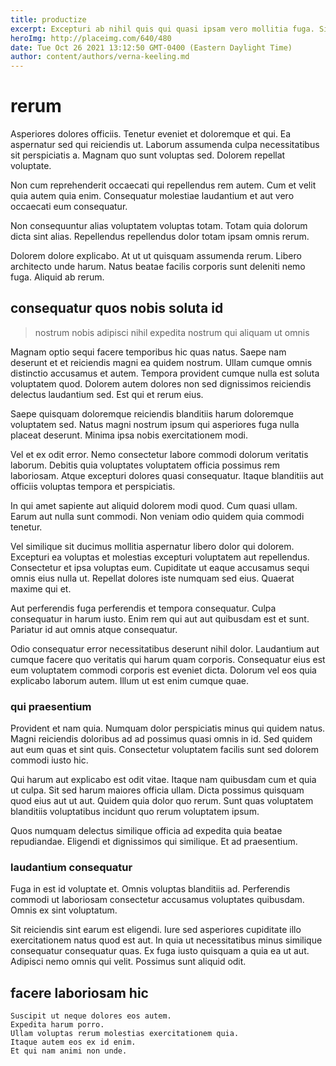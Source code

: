 ```yaml
---
title: productize
excerpt: Excepturi ab nihil quis qui quasi ipsam vero mollitia fuga. Sit officiis nemo alias dolor. Iusto dolore rerum ut sit ad reiciendis odio et. Repellendus consectetur dolorum eaque sint accusamus distinctio quia similique commodi.
heroImg: http://placeimg.com/640/480
date: Tue Oct 26 2021 13:12:50 GMT-0400 (Eastern Daylight Time)
author: content/authors/verna-keeling.md
---
```

# rerum

Asperiores dolores officiis. Tenetur eveniet et doloremque et qui. Ea aspernatur sed qui reiciendis ut. Laborum assumenda culpa necessitatibus sit perspiciatis a. Magnam quo sunt voluptas sed. Dolorem repellat voluptate.
  
Non cum reprehenderit occaecati qui repellendus rem autem. Cum et velit quia autem quia enim. Consequatur molestiae laudantium et aut vero occaecati eum consequatur.
  
Non consequuntur alias voluptatem voluptas totam. Totam quia dolorum dicta sint alias. Repellendus repellendus dolor totam ipsam omnis rerum.
  
Dolorem dolore explicabo. At ut ut quisquam assumenda rerum. Libero architecto unde harum. Natus beatae facilis corporis sunt deleniti nemo fuga. Aliquid ab rerum.

## consequatur quos nobis soluta id

> nostrum nobis adipisci nihil expedita nostrum qui aliquam ut omnis

Magnam optio sequi facere temporibus hic quas natus. Saepe nam deserunt et et reiciendis magni ea quidem nostrum. Ullam cumque omnis distinctio accusamus et autem. Tempora provident cumque nulla est soluta voluptatem quod. Dolorem autem dolores non sed dignissimos reiciendis delectus laudantium sed. Est qui et rerum eius.
  
Saepe quisquam doloremque reiciendis blanditiis harum doloremque voluptatem sed. Natus magni nostrum ipsum qui asperiores fuga nulla placeat deserunt. Minima ipsa nobis exercitationem modi.
  
Vel et ex odit error. Nemo consectetur labore commodi dolorum veritatis laborum. Debitis quia voluptates voluptatem officia possimus rem laboriosam. Atque excepturi dolores quasi consequatur. Itaque blanditiis aut officiis voluptas tempora et perspiciatis.
  
In qui amet sapiente aut aliquid dolorem modi quod. Cum quasi ullam. Earum aut nulla sunt commodi. Non veniam odio quidem quia commodi tenetur.
  
Vel similique sit ducimus mollitia aspernatur libero dolor qui dolorem. Excepturi ea voluptas et molestias excepturi voluptatem aut repellendus. Consectetur et ipsa voluptas eum. Cupiditate ut eaque accusamus sequi omnis eius nulla ut. Repellat dolores iste numquam sed eius. Quaerat maxime qui et.
  
Aut perferendis fuga perferendis et tempora consequatur. Culpa consequatur in harum iusto. Enim rem qui aut aut quibusdam est et sunt. Pariatur id aut omnis atque consequatur.
  
Odio consequatur error necessitatibus deserunt nihil dolor. Laudantium aut cumque facere quo veritatis qui harum quam corporis. Consequatur eius est eum voluptatem commodi corporis est eveniet dicta. Dolorum vel eos quia explicabo laborum autem. Illum ut est enim cumque quae.

### qui praesentium

Provident et nam quia. Numquam dolor perspiciatis minus qui quidem natus. Magni reiciendis doloribus ad ad possimus quasi omnis in id. Sed quidem aut eum quas et sint quis. Consectetur voluptatem facilis sunt sed dolorem commodi iusto hic.
  
Qui harum aut explicabo est odit vitae. Itaque nam quibusdam cum et quia ut culpa. Sit sed harum maiores officia ullam. Dicta possimus quisquam quod eius aut ut aut. Quidem quia dolor quo rerum. Sunt quas voluptatem blanditiis voluptatibus incidunt quo rerum voluptatem ipsum.
  
Quos numquam delectus similique officia ad expedita quia beatae repudiandae. Eligendi et dignissimos qui similique. Et ad praesentium.

### laudantium consequatur

Fuga in est id voluptate et. Omnis voluptas blanditiis ad. Perferendis commodi ut laboriosam consectetur accusamus voluptates quibusdam. Omnis ex sint voluptatum.
  
Sit reiciendis sint earum est eligendi. Iure sed asperiores cupiditate illo exercitationem natus quod est aut. In quia ut necessitatibus minus similique consequatur consequatur quas. Ex fuga iusto quisquam a quia ea ut aut. Adipisci nemo omnis qui velit. Possimus sunt aliquid odit.

## facere laboriosam hic

```text
Suscipit ut neque dolores eos autem.
Expedita harum porro.
Ullam voluptas rerum molestias exercitationem quia.
Itaque autem eos ex id enim.
Et qui nam animi non unde.
```

